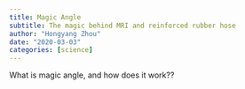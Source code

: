 ```yaml
---
title: Magic Angle
subtitle: The magic behind MRI and reinforced rubber hose
author: "Hongyang Zhou"
date: "2020-03-03"
categories: [science]
---
```


What is magic angle, and how does it work??
